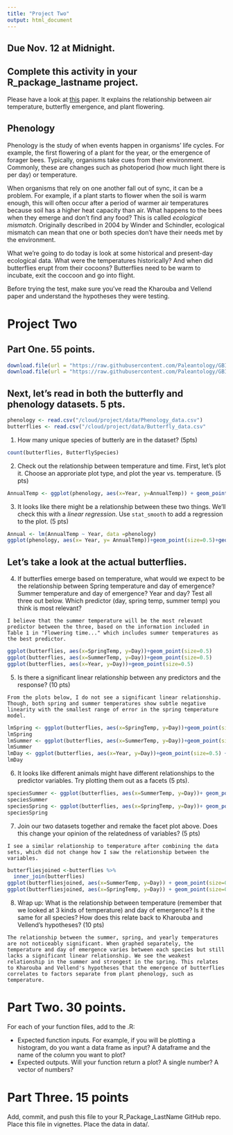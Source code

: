```yaml
---
title: "Project Two"
output: html_document
---
```

## Due Nov. 12 at Midnight.
## Complete this activity in your R_package_lastname project.

Please have a look at [this](https://besjournals.onlinelibrary.wiley.com/doi/full/10.1111/1365-2656.12373) paper. It explains the relationship between air temperature, butterfly emergence, and plant flowering.


##  Phenology 

Phenology is the study of when events happen in organisms' life cycles. For example, the first flowering of a plant for the year, or the emergence of forager bees. Typically, organisms take cues from their environment. Commonly, these are changes such as photoperiod (how much light there is per day) or temperature. 

When organisms that rely on one another fall out of sync, it can be a problem. For example, if a plant starts to flower when the soil is warm enough, this will often occur after a period of warmer air temperatures because soil has a higher heat capacity than air. What happens to the bees when they emerge and don't find any food? This is called *ecological mismatch*. Originally described in 2004 by Winder and Schindler, ecological mismatch can mean that one or both species don't have their needs met by the environment. 

What we're going to do today is look at some historical and present-day ecological data. What were the temperatures historically? And when did butterflies erupt from their cocoons? Butterflies need to be warm to incubate, exit the coccoon and go into flight. 

Before trying the test, make sure you've read the Kharouba and Vellend paper and understand the hypotheses they were testing.

# Project Two

## Part One. 55 points.

```r
download.file(url = "https://raw.githubusercontent.com/Paleantology/GBIO153H/master/data/Butterfly_data.csv", destfile = "data/Butterfly_data.csv")
download.file(url = "https://raw.githubusercontent.com/Paleantology/GBIO153H/master/data/Phenology_data.csv", destfile = "data/Phenology_data.csv")
```

## Next, let's read in both the butterfly and phenology datasets. 5 pts.

```r
phenology <- read.csv("/cloud/project/data/Phenology_data.csv")
butterflies <- read.csv("/cloud/project/data/Butterfly_data.csv"
```


1) How many unique species of butterly are in the dataset? (5pts)


```r
count(butterflies, ButterflySpecies)
```

2) Check out the relationship between temperature and time. First, let's plot it. Choose an approriate plot type, and plot the year vs. temperature. (5 pts)
```r
AnnualTemp <- ggplot(phenology, aes(x=Year, y=AnnualTemp)) + geom_point()
```


3. It looks like there might be a relationship between these two things. We'll check this with a *linear regression*. Use `stat_smooth` to add a regression to the plot. (5 pts)


```r
Annual <- lm(AnnualTemp ~ Year, data =phenology)
ggplot(phenology, aes(x= Year, y= AnnualTemp))+geom_point(size=0.5)+geom_smooth(method="lm")
```

## Let's take a look at the actual butterflies.

4) If butterflies emerge based on temperature, what would we expect to be the relationship between Spring temperature and day of emergence? Summer temperature and day of emergence? Year and day? Test all three out below. Which predictor (day, spring temp, summer temp) you think is most relevant? 

```
I believe that the summer temperature will be the most relevant predictor between the three, based on the information included in Table 1 in "Flowering time..." which includes summer temperatures as the best predictor.
```

```r
ggplot(butterflies, aes(x=SpringTemp, y=Day))+geom_point(size=0.5)
ggplot(butterflies, aes(x=SummerTemp, y=Day))+geom_point(size=0.5)
ggplot(butterflies, aes(x=Year, y=Day))+geom_point(size=0.5)
```

5) Is there a significant linear relationship between any predictors and the response? (10 pts)

```
From the plots below, I do not see a significant linear relationship. Though, both spring and summer temperatures show subtle negative linearity with the smallest range of error in the spring temperature model.
```

```r
lmSpring <- ggplot(butterflies, aes(x=SpringTemp, y=Day))+geom_point(size=0.5) + geom_smooth(method="lm")
lmSpring
lmSummer <- ggplot(butterflies, aes(x=SummerTemp, y=Day))+geom_point(size=0.5) + geom_smooth(method="lm")
lmSummer
lmDay <- ggplot(butterflies, aes(x=Year, y=Day))+geom_point(size=0.5) + geom_smooth(method="lm")
lmDay
```

6) It looks like different animals might have different relationships to the predictor variables. Try plotting them out as a facets (5 pts).


```r
speciesSummer <- ggplot(butterflies, aes(x=SummerTemp, y=Day))+ geom_point(size=0.5)+ geom_smooth(method="lm") + facet_wrap(facets=vars(ButterflySpecies))
speciesSummer
speciesSpring <- ggplot(butterflies, aes(x=SpringTemp, y=Day))+ geom_point(size=0.5)+ geom_smooth(method="lm") + facet_wrap(facets=vars(ButterflySpecies))
speciesSpring
```

7) Join our two datasets together and remake the facet plot above. Does this change your opinion of the relatedness of variables? (5 pts)

```
I see a similar relationship to temperature after combining the data sets, which did not change how I saw the relationship between the variables.
```


```r
butterfliesjoined <-butterflies %>% 
  inner_join(butterflies)
ggplot(butterfliesjoined, aes(x=SummerTemp, y=Day)) + geom_point(size=0.5)+ geom_smooth(method="lm") + facet_wrap(facets= vars(ButterflySpecies))
ggplot(butterfliesjoined, aes(x=SpringTemp, y=Day)) + geom_point(size=0.5)+ geom_smooth(method="lm") + facet_wrap(facets= vars(ButterflySpecies))
```

8) Wrap up: What is the relationship between temperature (remember that we looked at 3 kinds of temperature) and day of emergence? Is it the same for all species? How does this relate back to Kharouba and Vellend's hypotheses? (10 pts)


```
The relationship between the summer, spring, and yearly temperatures are not noticeably significant. When graphed separately, the temperature and day of emergence varies between each species but still lacks a significant linear relationship. We see the weakest relationship in the summer and strongest in the spring. This relates to Kharouba and Vellend's hypotheses that the emergence of butterflies correlates to factors separate from plant phenology, such as temperature.
```

# Part Two. 30 points.

For each of your function files, add to the .R:

+ Expected function inputs. For example, if you will be plotting a histogram, do you want a data frame as input? A dataframe and the name of the column you want to plot? 
+ Expected outputs. Will your function return a plot? A single number? A vector of numbers? 

# Part Three. 15 points

Add, commit, and push this file to your R_Package_LastName GitHub repo. Place this file in vignettes. Place the data in data/.
